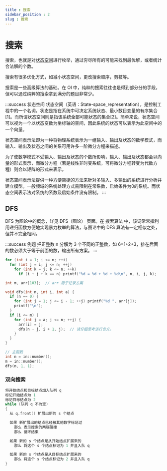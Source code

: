 ```yaml
---
title : 搜索
sidebar_position : 2
slug : 搜索
---
```

# 搜索

搜索，也就是对[状态空间](https://zh.wikipedia.org/wiki/%E7%8A%B6%E6%80%81%E7%A9%BA%E9%97%B4)进行枚举，通过穷尽所有的可能来找到最优解，或者统计合法解的个数。

搜索有很多优化方式，如减小状态空间，更改搜索顺序，剪枝等。

搜索是一些高级算法的基础。在 OI 中，纯粹的搜索往往也是得到部分分的手段，但可以通过纯粹的搜索拿到满分的题目非常少。


:::success 状态空间
状态空间（英语：State-space_representation），是控制工程中的一个名词。状态是指在系统中可决定系统状态、最小数目变量的有序集合[1]。而所谓状态空间则是指该系统全部可能状态的集合[2]。简单来说，状态空间可以视为一个以状态变数为坐标轴的空间，因此系统的状态可以表示为此空间中的一个向量。

状态空间表示法即为一种将物理系统表示为一组输入、输出及状态的数学模式，而输入、输出及状态之间的关系可用许多一阶微分方程来描述。

为了使数学模式不受输入、输出及状态的个数所影响，输入、输出及状态都会以向量的形式表示，而微分方程（若是线性非时变系统，可将微分方程转变为代数方程）则会以矩阵的形式来表示。

状态空间表示法提供一种方便简捷的方法来针对多输入、多输出的系统进行分析并建立模型。一般频域的系统处理方式需限制在常系数，启始条件为0的系统。而状态空间表示法对系统的系数及启始条件没有限制。
:::

## DFS

DFS 为图论中的概念，详见 DFS（图论） 页面。在 搜索算法 中，该词常常指利用递归函数方便地实现暴力枚举的算法，与图论中的 DFS 算法有一定相似之处，但并不完全相同。

:::success 例题
把正整数 n 分解为 3 个不同的正整数，如 6=1+2+3，排在后面的数必须大于等于前面的数，输出所有方案。
:::

```cpp title="简单暴力解法"
for (int i = 1; i <= n; ++i)
  for (int j = i; j <= n; ++j)
    for (int k = j; k <= n; ++k)
      if (i + j + k == n) printf("%d = %d + %d + %d\n", n, i, j, k);
```

```cpp title="递归暴力解法"
int m, arr[103];  // arr 用于记录方案

void dfs(int n, int i, int a) {
  if (n == 0) {
    for (int j = 1; j <= i - 1; ++j) printf("%d ", arr[j]);
    printf("\n");
  }
  if (i <= m) {
    for (int j = a; j <= n; ++j) {
      arr[i] = j;
      dfs(n - j, i + 1, j);  // 请仔细思考该行含义。
    }
  }
}

// 主函数
int n = in::number();
m = in::number();
dfs(n, 1, 1);
```

### 双向搜索

```cpp
将开始结点和目标结点加入队列 q
标记开始结点为 1
标记目标结点为 2
while (队列 q 不为空)
{
  从 q.front() 扩展出新的 s 个结点

  如果 新扩展出的结点已经被其他数字标记过
    那么 表示搜索的两端碰撞
    那么 循环结束

  如果 新的 s 个结点是从开始结点扩展来的
    那么 将这个 s 个结点标记为 1 并且入队 q 

  如果 新的 s 个结点是从目标结点扩展来的
    那么 将这个 s 个结点标记为 2 并且入队 q
}
```